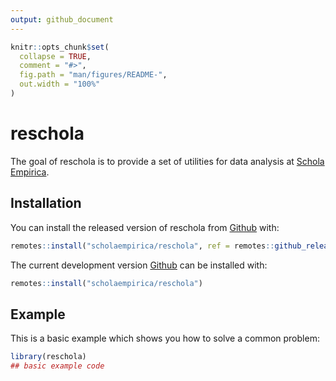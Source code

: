 ```yaml
---
output: github_document
---
```


<!-- README.md is generated from README.Rmd. Please edit that file -->

```r
knitr::opts_chunk$set(
  collapse = TRUE,
  comment = "#>",
  fig.path = "man/figures/README-",
  out.width = "100%"
)
```

# reschola

<!-- badges: start -->
<!-- badges: end -->

The goal of reschola is to provide a set of utilities for data analysis at [Schola Empirica](https://scholaempirica.org).

## Installation

You can install the released version of reschola from [Github](https://github.com) with:

``` r
remotes::install("scholaempirica/reschola", ref = remotes::github_release())
```

The current development version [Github](https://github.com) can be installed with:

``` r
remotes::install("scholaempirica/reschola")
```

## Example

This is a basic example which shows you how to solve a common problem:

```r
library(reschola)
## basic example code
```
